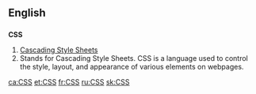 ==English==

==={{initialism}}===
'''CSS'''

# [[w:Cascading Style Sheets|Cascading Style Sheets]]
# Stands for Cascading Style Sheets. CSS is a language used to control the style, layout, and appearance of various elements on webpages.

[[ca:CSS]]
[[et:CSS]]
[[fr:CSS]]
[[ru:CSS]]
[[sk:CSS]]